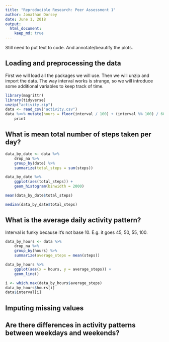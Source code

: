 ```yaml
---
title: "Reproducible Research: Peer Assessment 1"
author: Jonathan Dorsey
date: June 1, 2018
output: 
  html_document:
    keep_md: true
---
```


Still need to put text to code. And annotate/beautify the plots.


## Loading and preprocessing the data
First we will load all the packages we will use. Then we will unzip and import the data. The way interval works is strange, so we will introduce some additional variables to keep track of time.

```r
library(magrittr)
library(tidyverse)
unzip("activity.zip")
data <- read_csv("activity.csv")
data %<>% mutate(hours = floor(interval / 100) + (interval %% 100) / 60) %>%
    print
```



## What is mean total number of steps taken per day?
```r
data_by_date <- data %>%
    drop_na %>%
    group_by(date) %>%
    summarize(total_steps = sum(steps))

data_by_date %>%
    ggplot(aes(total_steps)) +
    geom_histogram(binwidth = 2000)

mean(data_by_date$total_steps)

median(data_by_date$total_steps)
```



## What is the average daily activity pattern?
Interval is funky because it's not base 10. E.g. it goes 45, 50, 55, 100.

```r
data_by_hours <- data %>%
    drop_na %>%
    group_by(hours) %>%
    summarize(average_steps = mean(steps))

data_by_hours %>%
    ggplot(aes(x = hours, y = average_steps)) +
    geom_line()

i <- which.max(data_by_hours$average_steps)
data_by_hours$hours[i]
data$interval[i]
```



## Imputing missing values



## Are there differences in activity patterns between weekdays and weekends?
